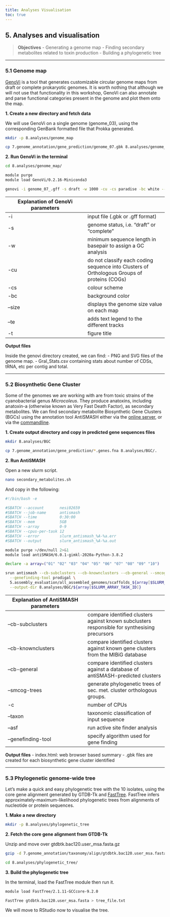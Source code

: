 ```yaml
---
title: Analyses Visualisation
toc: true
---
```




## 5. Analyses and visualisation

>**Objectives** 
>- Generating a genome map
>- Finding secondary metabolites related to toxin production
>- Building a phylogenetic tree

---

### 5.1 Genome map

[GenoVi](https://github.com/robotoD/GenoVi) is a tool that generates customizable circular genome maps from draft or complete prokaryotic genomes. It is worth nothing that although we will not use that functionality in this workshop, GenoVi can also annotate and parse functional categories present in the genome and plot them onto the map.

**1. Create a new directory and fetch data**

We will use GenoVi on a single genome (genome_03), using the corresponding GenBank formatted file that Prokka generated.

```bash
mkdir -p 8.analyses/genome_map

cp 7.genome_annotation/gene_prediction/genome_07.gbk 8.analyses/genome_map/.
```

**2. Run GenoVi in the terminal**

```bash
cd 8.analyses/genome_map/

module purge
module load GenoVi/0.2.16-Miniconda3

genovi -i genome_07_.gff -s draft -w 1000 -cu -cs paradise -bc white --size -te -t 'filename'
```

|**Explanation of GenoVi parameters**||
|---|---|
-i| input file (.gbk or .gff format)
-s| genome status, i.e. "draft" or "complete"
-w| minimum sequence length in basepair to assign a GC analysis
-cu| do not classify each coding sequence into Clusters of Orthologous Groups of proteins (COGs)
-cs| colour scheme
-bc| background color
--size|displays the genome size value on each map 
--te|adds text legend to the different tracks
-t|figure title

**Output files**

Inside the genovi directory created, we can find:
- PNG and SVG files of the genome map.
- Gral_Stats.csv containing stats about number of CDSs, tRNA, etc per contig and total.

---

### 5.2 Biosynthetic Gene Cluster 

Some of the genomes we are working with are from toxic strains of the cyanobacterial genus *Microcoleus*. They produce anatoxins, including anatoxin-a (otherwise known as Very Fast Death Factor), as secondary metabolites. We can find secondary metabolite Biosynthetic Gene Clusters (BGCs) using the annotation tool AntiSMASH either via the [online server](https://antismash.secondarymetabolites.org/#!/start), or via the [commandline](https://github.com/antismash/antismash).

**1. Create output directory and copy in predicted gene sequences files**

```bash
mkdir 8.analyses/BGC

cp 7.genome_annotation/gene_prediction/*.genes.fna 8.analyses/BGC/.
```

**2. Run AntiSMASH**

Open a new slurm script.

```bash
nano secondary_metabolites.sh
```

And copy in the following:

```bash
#!/bin/bash -e

#SBATCH --account       nesi02659
#SBATCH --job-name      antismash
#SBATCH --time          0:30:00
#SBATCH --mem           5GB
#SBATCH --array         0-9
#SBATCH --cpus-per-task 12
#SBATCH --error         slurm_antismash_%A-%a.err
#SBATCH --output        slurm_antismash_%A-%a.out

module purge >/dev/null 2>&1  
module load antiSMASH/6.0.1-gimkl-2020a-Python-3.8.2

declare -a array=("01" "02" "03" "04" "05" "06" "07" "08" "09" "10") 

srun antismash --cb-subclusters --cb-knownclusters --cb-general --smcog-trees -c 12 --taxon bacteria --asf \
  --genefinding-tool prodigal \
  5.assembly_evaluation/all_assembled_genomes/scaffolds_${array[$SLURM_ARRAY_TASK_ID]}.m1000.fasta  \
  --output-dir 8.analyses/BGC/${array[$SLURM_ARRAY_TASK_ID]}
```

|**Explanation of AntiSMASH parameters**||
|---|---|
--cb-subclusters|compare identified clusters against known subclusters responsible for synthesising precursors
--cb-knownclusters|compare identified clusters against known gene clusters from the MIBiG database
--cb-general|compare identified clusters against a database of antiSMASH-predicted clusters
--smcog-trees|generate phylogenetic trees of sec. met. cluster orthologous groups.
-c|number of CPUs
--taxon|taxonomic classification of input sequence
--asf|run active site finder analysis
--genefinding-tool|specify algorithm used for gene finding

**Output files**
- index.html: web browser based summary 
- .gbk files are created for each biosynthetic gene cluster identified

---

### 5.3 Phylogenetic genome-wide tree

Let's make a quick and easy phylogenetic tree with the 10 isolates, using the core gene alignment generated by GTDB-Tk and [FastTree](https://morgannprice.github.io/fasttree/). FastTree infers approximately-maximum-likelihood phylogenetic trees from alignments of nucleotide or protein sequences.

**1. Make a new directory**

```bash
mkdir -p 8.analyses/phylogenetic_tree
```

**2. Fetch the core gene alignment from GTDB-Tk**

Unzip and move over gtdbtk.bac120.user_msa.fasta.gz

```bash
gzip -d 7.genome_annotation/taxonomy/align/gtdbtk.bac120.user_msa.fasta.gz > 8.analyses/phylogenetic_tree/gtdbtk.bac120.user_msa.fasta

cd 8.analyses/phylogenetic_tree/
```

**3. Build the phylogenetic tree**

In the terminal, load the FastTree module then run it.

```bash
module load FastTree/2.1.11-GCCcore-9.2.0

FastTree gtdbtk.bac120.user_msa.fasta > tree_file.txt
```

We will move to RStudio now to visualise the tree.